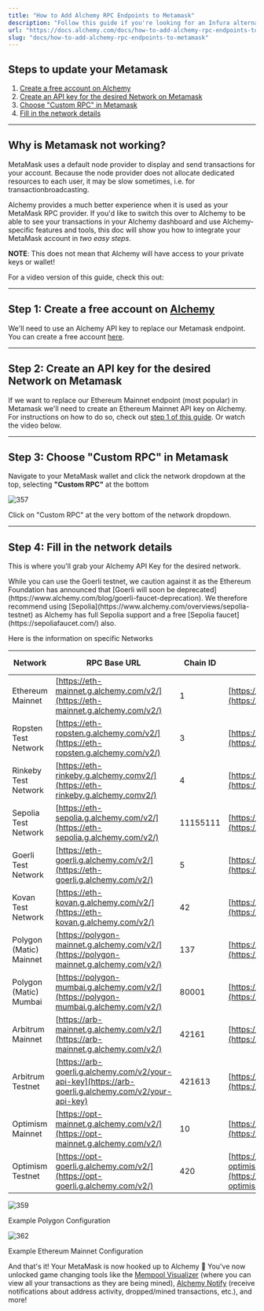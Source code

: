 ```yaml
---
title: "How to Add Alchemy RPC Endpoints to Metamask"
description: "Follow this guide if you're looking for an Infura alternative for Metamask."
url: "https://docs.alchemy.com/docs/how-to-add-alchemy-rpc-endpoints-to-metamask"
slug: "docs/how-to-add-alchemy-rpc-endpoints-to-metamask"
---
```


## Steps to update your Metamask

1. [Create a free account on Alchemy](https://docs.alchemy.com/alchemy/guides/connecting-metamask-to-alchemy#1.-create-a-free-account-on-alchemy)
2. [Create an API key for the desired Network on Metamask](https://docs.alchemy.com/alchemy/guides/connecting-metamask-to-alchemy#2.-create-an-api-key-for-the-desired-network-on-metamask)
3. [Choose "Custom RPC" in Metamask](https://docs.alchemy.com/alchemy/guides/connecting-metamask-to-alchemy#3.-choose-custom-rpc-in-metamask)
4. [Fill in the network details](https://docs.alchemy.com/alchemy/guides/connecting-metamask-to-alchemy#4.-fill-in-the-required-information)

***

## Why is Metamask not working?

MetaMask uses a default node provider to display and send transactions for your account. Because the node provider does not allocate dedicated resources to each user, it may be slow sometimes, i.e. for transactionbroadcasting.

Alchemy provides a much better experience when it is used as your MetaMask RPC provider. If you'd like to switch this over to Alchemy to be able to see your transactions in your Alchemy dashboard and use Alchemy-specific features and tools, this doc will show you how to integrate your MetaMask account in *two easy steps*.

**NOTE**: This does not mean that Alchemy will have access to your private keys or wallet!

For a video version of this guide, check this out:

***

## Step 1: Create a free account on [Alchemy](https://alchemy.com/?a=991c4e82df)

We'll need to use an Alchemy API key to replace our Metamask endpoint. You can create a free account [here](https://alchemy.com/?a=991c4e82df).

***

## Step 2: Create an API key for the desired Network on Metamask

If we want to replace our Ethereum Mainnet endpoint (most popular) in Metamask we'll need to create an Ethereum Mainnet API key on Alchemy. For instructions on how to do so, check out [step 1 of this guide](https://alchemyenterprisegroup.readme.io/alchemy-docs/docs/how-to-add-alchemy-rpc-endpoints-to-metamask#step-1-create-a-free-account-on-alchemy). Or watch the video below.

***

## Step 3: Choose "Custom RPC" in Metamask

Navigate to your MetaMask wallet and click the network dropdown at the top, selecting **"Custom RPC"** at the bottom

![357](48f4b49-Custom_RPC.png "Custom RPC.png")

Click on "Custom RPC" at the very bottom of the network dropdown.

***

## Step 4: Fill in the network details

This is where you'll grab your Alchemy API Key for the desired network.

<Warning>
  While you can use the Goerli testnet, we caution against it as the Ethereum Foundation has announced that [Goerli will soon be deprecated](https://www.alchemy.com/blog/goerli-faucet-deprecation). We therefore recommend using [Sepolia](https://www.alchemy.com/overviews/sepolia-testnet) as Alchemy has full Sepolia support and a free [Sepolia faucet](https://sepoliafaucet.com/) also.
</Warning>

Here is the information on specific Networks

| Network                 | RPC Base URL                                                                                         | Chain ID | Block Explorer URL                                                              | Symbol (Optional) |
| ----------------------- | ---------------------------------------------------------------------------------------------------- | -------- | ------------------------------------------------------------------------------- | ----------------- |
| Ethereum Mainnet        | [https://eth-mainnet.g.alchemy.com/v2/](https://eth-mainnet.g.alchemy.com/v2/)                       | 1        | [https://etherscan.io/](https://etherscan.io/)                                  | ETH               |
| Ropsten Test Network    | [https://eth-ropsten.g.alchemy.com/v2/](https://eth-ropsten.g.alchemy.com/v2/)                       | 3        | [https://ropsten.etherscan.io/](https://ropsten.etherscan.io/)                  | ETH               |
| Rinkeby Test Network    | [https://eth-rinkeby.g.alchemy.comv2/](https://eth-rinkeby.g.alchemy.comv2/)                         | 4        | [https://rinkeby.etherscan.io/](https://rinkeby.etherscan.io/)                  | ETH               |
| Sepolia Test Network    | [https://eth-sepolia.g.alchemy.com/v2/](https://eth-sepolia.g.alchemy.com/v2/)                       | 11155111 | [https://sepolia.etherscan.io/](https://sepolia.etherscan.io/)                  |                   |
| Goerli Test Network     | [https://eth-goerli.g.alchemy.com/v2/](https://eth-goerli.g.alchemy.com/v2/)                         | 5        | [https://goerli.etherscan.io/](https://goerli.etherscan.io/)                    | ETH               |
| Kovan Test Network      | [https://eth-kovan.g.alchemy.com/v2/](https://eth-kovan.g.alchemy.com/v2/)                           | 42       | [https://kovan.etherscan.io/](https://kovan.etherscan.io/)                      | ETH               |
| Polygon (Matic) Mainnet | [https://polygon-mainnet.g.alchemy.com/v2/](https://polygon-mainnet.g.alchemy.com/v2/)               | 137      | [https://polygonscan.com/](https://polygonscan.com/)                            | MATIC             |
| Polygon (Matic) Mumbai  | [https://polygon-mumbai.g.alchemy.com/v2/](https://polygon-mumbai.g.alchemy.com/v2/)                 | 80001    | [https://mumbai.polygonscan.com](https://mumbai.polygonscan.com)                | MATIC             |
| Arbitrum Mainnet        | [https://arb-mainnet.g.alchemy.com/v2/](https://arb-mainnet.g.alchemy.com/v2/)                       | 42161    | [https://arbiscan.io/](https://arbiscan.io/)                                    | AETH              |
| Arbitrum Testnet        | [https://arb-goerli.g.alchemy.com/v2/your-api-key](https://arb-goerli.g.alchemy.com/v2/your-api-key) | 421613   | [https://testnet.arbiscan.io/](https://testnet.arbiscan.io/)                    | AGOR              |
| Optimism Mainnet        | [https://opt-mainnet.g.alchemy.com/v2/](https://opt-mainnet.g.alchemy.com/v2/)                       | 10       | [https://optimistic.etherscan.io](https://optimistic.etherscan.io)              | ETH               |
| Optimism Testnet        | [https://opt-goerli.g.alchemy.com/v2/](https://opt-goerli.g.alchemy.com/v2/)                         | 420      | [https://goerli-optimism.etherscan.io//](https://goerli-optimism.etherscan.io/) | ETH               |

![359](20d6171-polygon_config.png "polygon config.png")

Example Polygon Configuration

![362](9dfdba0-Ethereum_Mainet.png "Ethereum Mainet.png")

Example Ethereum Mainnet Configuration

And that's it! Your MetaMask is now hooked up to Alchemy 🎉 You've now unlocked game changing tools like the [Mempool Visualizer](/docs/alchemy-build#mempool-visualizer) (where you can view all your transactions as they are being mined), [Alchemy Notify](/docs/alchemy-notify) (receive notifications about address activity, dropped/mined transactions, etc.), and more!
